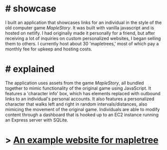 
# # showcase

I built an application that showcases links for an individual in the style of the old computer game *MapleStory*. It was built with vanilla javascript and is hosted on netlify. I had originally made it personally for a friend, but after receiving a lot of inquiries on custom personalized websites, I began selling them to others. I currently host about 30 'mapletrees,' most of which pay a monthly fee for upkeep and hosting costs.

# # explained

The application uses assets from the game *MapleStory*, all bundled together to mimic functionality of the original game using JavaScript. It features a 'character info' box, which has elements replaced with outbound links to an individual's personal accounts. It also features a personalized character that walks left and right in random intervals/distances, also mimicing the movement of the original game. Individuals are able to modify content through a dashboard that is hooked up to an EC2 instance running an Express server with SQLite.

# > <a href="https://links.risorins.com/">An example website for mapletree</a>

